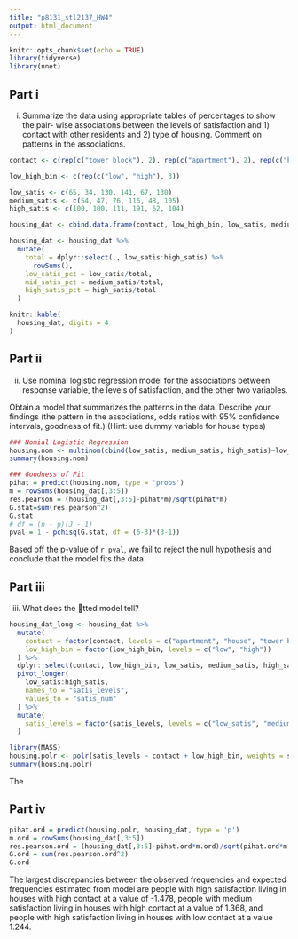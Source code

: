 ```yaml
---
title: "p8131_stl2137_HW4"
output: html_document
---
```


```r
knitr::opts_chunk$set(echo = TRUE)
library(tidyverse)
library(nnet)
```

## Part i
i) Summarize the data using appropriate tables of percentages to show the pair- wise associations between the levels of satisfaction and 1) contact with other residents and 2) type of housing. Comment on patterns in the associations.
```r
contact <- c(rep(c("tower block"), 2), rep(c("apartment"), 2), rep(c("house"), 2))

low_high_bin <- c(rep(c("low", "high"), 3))

low_satis <- c(65, 34, 130, 141, 67, 130)
medium_satis <- c(54, 47, 76, 116, 48, 105)
high_satis <- c(100, 100, 111, 191, 62, 104)

housing_dat <- cbind.data.frame(contact, low_high_bin, low_satis, medium_satis, high_satis)

housing_dat <- housing_dat %>% 
  mutate(
    total = dplyr::select(., low_satis:high_satis) %>% 
      rowSums(), 
    low_satis_pct = low_satis/total,
    mid_satis_pct = medium_satis/total,
    high_satis_pct = high_satis/total
  )
```

```r
knitr::kable(
  housing_dat, digits = 4
) 
```



## Part ii

ii) Use nominal logistic regression model for the associations between response variable, the levels of satisfaction, and the other two variables. 

Obtain a model that summarizes the patterns in the data. Describe your findings (the pattern in the associations, odds ratios with 95% confidence intervals, goodness of fit.) (Hint: use dummy variable for house types)

```r
### Nomial Logistic Regression
housing.nom <- multinom(cbind(low_satis, medium_satis, high_satis)~low_high_bin + contact)
summary(housing.nom)
```

```r
### Goodness of Fit
pihat = predict(housing.nom, type = 'probs')
m = rowSums(housing_dat[,3:5])
res.pearson = (housing_dat[,3:5]-pihat*m)/sqrt(pihat*m)
G.stat=sum(res.pearson^2) 
G.stat
# df = (n - p)(J - 1)
pval = 1 - pchisq(G.stat, df = (6-3)*(3-1))
```

Based off the p-value of `r pval`, we fail to reject the null hypothesis and conclude that the model fits the data. 

## Part iii

iii)  What does the 􏰀tted model tell?

```r
housing_dat_long <- housing_dat %>% 
  mutate(
    contact = factor(contact, levels = c("apartment", "house", "tower block")),
    low_high_bin = factor(low_high_bin, levels = c("low", "high"))
  ) %>% 
  dplyr::select(contact, low_high_bin, low_satis, medium_satis, high_satis) %>% 
  pivot_longer(
    low_satis:high_satis,
    names_to = "satis_levels",
    values_to = "satis_num"
  ) %>% 
  mutate(
    satis_levels = factor(satis_levels, levels = c("low_satis", "medium_satis", "high_satis"), ordered = T)
  )
```

```r
library(MASS)
housing.polr <- polr(satis_levels ~ contact + low_high_bin, weights = satis_num, data = housing_dat_long)
summary(housing.polr)
```

The 

## Part iv

```r
pihat.ord = predict(housing.polr, housing_dat, type = 'p')
m.ord = rowSums(housing_dat[,3:5])
res.pearson.ord = (housing_dat[,3:5]-pihat.ord*m.ord)/sqrt(pihat.ord*m.ord)
G.ord = sum(res.pearson.ord^2)
G.ord 
```

The largest discrepancies between the observed frequencies and expected frequencies estimated from model are people with high satisfaction living in houses with high contact at a value of -1.478, people with medium satisfaction living in houses with high contact at a value of 1.368, and people with high satisfaction living in houses with low contact at a value 1.244. 